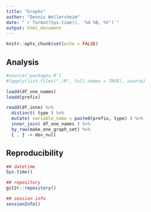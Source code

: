 ```yaml
---
title: "Graphs"
author: "Dennis Wollersheim"
date: "`r format(Sys.time(), '%d %B, %Y')`"
output: html_document
---
```


```r
knitr::opts_chunk$set(echo = FALSE)
```

## Analysis

```r
#source('packages.R')
#lapply(list.files("./R", full.names = TRUE), source)

```
```r
loadd(df_one_names)
loadd(prefix)

readd(df_innn) %>%
  distinct( type ) %>%
  mutate( variable_name = paste0(prefix, type) ) %>%
  inner_join( df_one_names ) %>%
  by_row(make_one_graph_set) %>%
  { . } -> dev_null

```


## Reproducibility

```r
## datetime
Sys.time()

## repository
git2r::repository()

## session info
sessionInfo()
```
